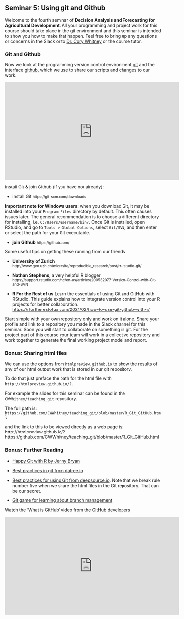 ## Seminar 5: Using git and Github {#github_git}
<!-- [Using git and Github](#github_git) -->

Welcome to the fourth seminar of **Decision Analysis and Forecasting for Agricultural Development**. All your programming and project work for this course should take place in the git environment and this seminar is intended to show you how to make that happen. Feel free to bring up any questions or concerns in the Slack or to [Dr. Cory Whitney](mailto:cory.whitney@uni-bonn.de?subject=[Seminar_4]%20Decision%20Analysis%20Lecture) or the course tutor.

### Git and Github

Now we look at the programming version control environment [git](https://git-scm.com/) and the interface [github](https://github.com/), which we use to share our scripts and changes to our work.

<iframe width="560" height="315" src="https://www.youtube.com/embed/S98XJTyIVaY" frameborder="0" allowfullscreen></iframe>

Install Git & join Github (if you have not already):

- install Git
<small>https://git-scm.com/downloads</small>

**Important note for Windows users**: when you download Git, it may be installed into your `Program Files` directory by default. This often causes issues later. The general recommendation is to choose a different directory for installing, i.e. `C:/Users/username/bin/`. Once Git is installed, open RStudio, and go to `Tools > Global Options`, select `Git/SVN`, and then enter or select the path for your Git executable.

- **join Github**
<small>https://github.com/</small>

Some useful tips on getting these running from our friends 

- **University of Zurich**
<small>http://www.geo.uzh.ch/microsite/reproducible_research/post/rr-rstudio-git/</small>

- **Nathan Stephens**, a very helpful R blogger  
<small>https://support.rstudio.com/hc/en-us/articles/200532077-Version-Control-with-Git-and-SVN</small>

- **R For the Rest of us** Learn the essentials of using Git and GitHub with RStudio. This guide explains how to integrate version control into your R projects for better collaboration. <https://rfortherestofus.com/2021/02/how-to-use-git-github-with-r/>

Start simple with your own repository only and work on it alone. Share your profile and link to a repository you made in the Slack channel for this seminar. Soon you will start to collaborate on something in git. For the project part of this course your team will work in a collective repository and work together to generate the final working project model and report.

### Bonus: Sharing html files

We can use the options from `htmlpreview.github.io` to show the results of any of our html output work that is stored in our git repository. 

To do that just preface the path for the html file with `http://htmlpreview.github.io/?`. 

For example the slides for this seminar can be found in the `CWWhitney/teaching_git` repository. 

The full path is: `https://github.com/CWWhitney/teaching_git/blob/master/R_Git_GitHub.html` 

and the link to this to be viewed directly as a web page is: http://htmlpreview.github.io/?https://github.com/CWWhitney/teaching_git/blob/master/R_Git_GitHub.html

### Bonus: Further Reading 

-	[Happy Git with R by Jenny Bryan](https://happygitwithr.com/)

- [Best practices in git from datree.io](https://www.datree.io/resources/github-best-practices)

- [Best practices for using Git from deepsource.io](https://deepsource.io/blog/git-best-practices/). Note that we break rule number five when we share the html files in the Git repository. That can be our secret. 

-	[Git game for learning about branch management](https://learngitbranching.js.org/)

Watch the 'What is GitHub' video from the GitHub developers

<iframe width="560" height="315" src="https://www.youtube.com/embed/w3jLJU7DT5E" frameborder="0" allowfullscreen></iframe>


